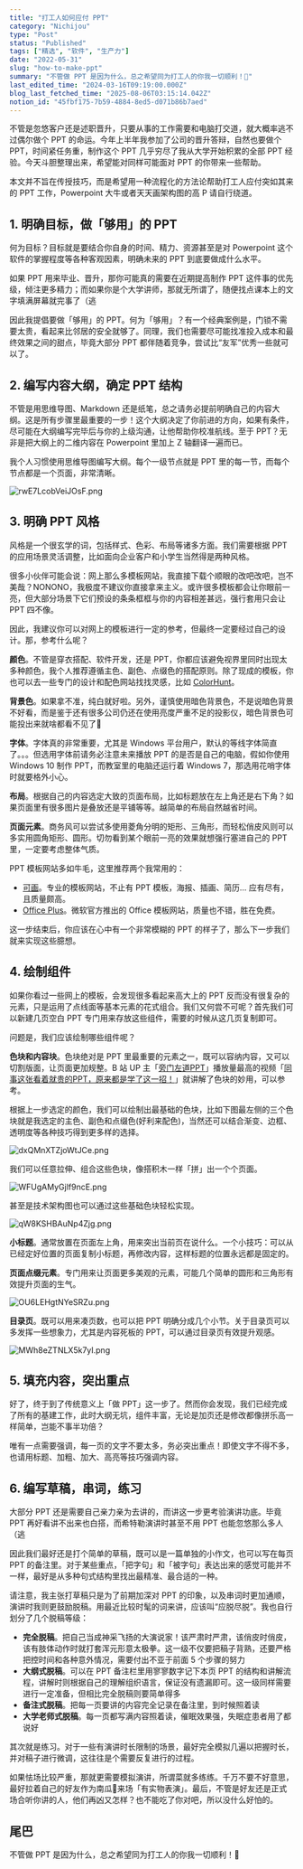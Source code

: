 ```yaml
---
title: "打工人如何应付 PPT"
category: "Nichijou"
type: "Post"
status: "Published"
tags: ["精选", "软件", "生产力"]
date: "2022-05-31"
slug: "how-to-make-ppt"
summary: "不管做 PPT 是因为什么，总之希望同为打工人的你我一切顺利！🤗"
last_edited_time: "2024-03-16T09:19:00.000Z"
blog_last_fetched_time: "2025-08-06T03:15:14.042Z"
notion_id: "45fbf175-7b59-4884-8ed5-d071b86b7aed"
---
```



不管是忽悠客户还是述职晋升，只要从事的工作需要和电脑打交道，就大概率逃不过偶尔做个 PPT 的命运。今年上半年我参加了公司的晋升答辩，自然也要做个 PPT，时间紧任务重，制作这个 PPT 几乎穷尽了我从大学开始积累的全部 PPT 经验。今天斗胆整理出来，希望能对同样可能面对 PPT 的你带来一些帮助。


本文并不旨在传授技巧，而是希望用一种流程化的方法论帮助打工人应付突如其来的 PPT 工作，Powerpoint 大牛或者天天画架构图的高 P 请自行绕道。


## 1. 明确目标，做「够用」的 PPT


何为目标？目标就是要结合你自身的时间、精力、资源甚至是对 Powerpoint 这个软件的掌握程度等各种客观因素，明确未来的 PPT 到底要做成什么水平。


如果 PPT 用来毕业、晋升，那你可能真的需要在近期提高制作 PPT 这件事的优先级，倾注更多精力；而如果你是个大学讲师，那就无所谓了，随便找点课本上的文字填满屏幕就完事了（逃


因此我提倡要做「够用」的 PPT。何为「够用」？有一个经典案例是，门锁不需要太贵，看起来比邻居的安全就够了。同理，我们也需要尽可能找准投入成本和最终效果之间的甜点，毕竟大部分 PPT 都伴随着竞争，尝试比“友军”优秀一些就可以了。


## 2. **编写内容大纲，确定 PPT 结构**


不管是用思维导图、Markdown 还是纸笔，总之请务必提前明确自己的内容大纲。这是所有步骤里最重要的一步！这个大纲决定了你前进的方向，如果有条件，尽可能在大纲编写完毕后与你的上级沟通，让他帮助你校准航线。至于 PPT？无非是把大纲上的二维内容在 Powerpoint 里加上 Z 轴翻译一遍而已。


我个人习惯使用思维导图编写大纲。每个一级节点就是 PPT 里的每一节，而每个节点都是一个页面，非常清晰。


![rwE7LcobVeiJOsF.png](https://cdn.sa.net/2024/03/16/rwE7LcobVeiJOsF.png)


## 3. **明确 PPT 风格**


风格是一个很玄学的词，包括样式、色彩、布局等诸多方面。我们需要根据 PPT 的应用场景灵活调整，比如面向企业客户和小学生当然得是两种风格。


很多小伙伴可能会说：网上那么多模板网站，我直接下载个顺眼的改吧改吧，岂不美哉？NONONO，我极度不建议你直接拿来主义。或许很多模板都会让你眼前一亮，但大部分场景下它们预设的条条框框与你的内容相差甚远，强行套用只会让 PPT 四不像。


因此，我建议你可以对网上的模板进行一定的参考，但最终一定要经过自己的设计。那，参考什么呢？


**颜色**。不管是穿衣搭配、软件开发，还是 PPT，你都应该避免视界里同时出现太多种颜色，我个人推荐遵循主色、副色、点缀色的搭配原则。除了现成的模板，你也可以去一些专门的设计和配色网站找找灵感，比如 [ColorHunt](https://colorhunt.co/)。


**背景色**。如果拿不准，纯白就好啦。另外，谨慎使用暗色背景色，不是说暗色背景不好看，而是鉴于还有很多公司仍还在使用亮度严重不足的投影仪，暗色背景色可能投出来就啥都看不见了🌚


**字体**。字体真的非常重要，尤其是 Windows 平台用户，默认的等线字体简直了。。。但选用字体前请务必注意未来播放 PPT 的是否是自己的电脑，假如你使用 Windows 10 制作 PPT，而教室里的电脑还运行着 Windows 7，那选用花哨字体时就要格外小心。


**布局**。根据自己的内容选定大致的页面布局，比如标题放在左上角还是右下角？如果页面里有很多图片是叠放还是平铺等等。越简单的布局自然越省时间。


**页面元素**。商务风可以尝试多使用菱角分明的矩形、三角形，而轻松俏皮风则可以多实用圆角矩形、圆形。切勿看到某个眼前一亮的效果就想强行塞进自己的 PPT 里，一定要考虑整体气质。


PPT 模板网站多如牛毛，这里推荐两个我常用的：

- [可画](https://www.canva.cn/zh_cn/)。专业的模板网站，不止有 PPT 模板，海报、插画、简历… 应有尽有，且质量颇高。
- [Office Plus](https://www.officeplus.cn/)。微软官方推出的 Office 模板网站，质量也不错，胜在免费。

这一步结束后，你应该在心中有一个非常模糊的 PPT 的样子了，那么下一步我们就来实现这些臆想。


## 4. 绘制组件


如果你看过一些网上的模板，会发现很多看起来高大上的 PPT 反而没有很复杂的元素，只是运用了点线面等基本元素的花式组合。我们又何尝不可呢？首先我们可以新建几页空白 PPT 专门用来存放这些组件，需要的时候从这几页复制即可。


问题是，我们应该绘制哪些组件呢？


**色块和内容块**。色块绝对是 PPT 里最重要的元素之一，既可以容纳内容，又可以切割版面，让页面更加规整。B 站 UP 主「[旁门左道PPT](https://space.bilibili.com/395619513)」播放量最高的视频「[同事这张看着就贵的PPT，原来都是学了这一招！](https://www.bilibili.com/video/BV1ES4y1T7S6)」就讲解了色块的妙用，可以参考。


根据上一步选定的颜色，我们可以绘制出最基础的色块，比如下图最左侧的三个色块就是我选定的主色、副色和点缀色(好利来配色)，当然还可以结合渐变、边框、透明度等各种技巧得到更多样的选择。


![dxQMnXTZjoWtJCe.png](https://cdn.sa.net/2024/03/16/dxQMnXTZjoWtJCe.png)


我们可以任意拉伸、组合这些色块，像搭积木一样「拼」出一个个页面。


![WFUgAMyGjlf9ncE.png](https://cdn.sa.net/2024/03/16/WFUgAMyGjlf9ncE.png)


甚至是技术架构图也可以通过这些基础色块轻松实现。


![qW8KSHBAuNp4Zjg.png](https://cdn.sa.net/2024/03/16/qW8KSHBAuNp4Zjg.png)


**小标题**。通常放置在页面左上角，用来突出当前页在说什么。一个小技巧：可以从已经定好位置的页面复制小标题，再修改内容，这样标题的位置永远都是固定的。


**页面点缀元素**。专门用来让页面更多美观的元素，可能几个简单的圆形和三角形有效提升页面的生气。


![OU6LEHgtNYeSRZu.png](https://cdn.sa.net/2024/03/16/OU6LEHgtNYeSRZu.png)


**目录页**。既可以用来凑页数，也可以把 PPT 明确分成几个小节。关于目录页可以多发挥一些想象力，尤其是内容死板的 PPT，可以通过目录页有效提升观感。


![MWh8eZTNLX5k7yI.png](https://cdn.sa.net/2024/03/16/MWh8eZTNLX5k7yI.png)


## 5. 填充内容，突出重点


好了，终于到了传统意义上「做 PPT」这一步了。然而你会发现，我们已经完成了所有的基建工作，此时大纲无坑，组件丰富，无论是加页还是修改都像拼乐高一样简单，岂能不事半功倍？


唯有一点需要强调，每一页的文字不要太多，务必突出重点！即使文字不得不多，也请用标题、加粗、加大、高亮等技巧强调内容。


## 6. 编写草稿，串词，练习


大部分 PPT 还是需要自己亲力亲为去讲的，而讲这一步更考验演讲功底。毕竟 PPT 再好看讲不出来也白搭，而希特勒演讲时甚至不用 PPT 也能忽悠那么多人（逃


因此我们最好还是打个简单的草稿，既可以是一篇单独的小作文，也可以写在每页 PPT 的备注里。对于某些重点，「把字句」和「被字句」表达出来的感觉可能并不一样，最好是从多种句式结构里找出最精准、最合适的一种。


请注意，我主张打草稿只是为了前期加深对 PPT 的印象，以及串词时更加通顺，演讲时我则更鼓励脱稿。用最近比较时髦的词来讲，应该叫“应脱尽脱”。我也自行划分了几个脱稿等级：

- **完全脱稿**。把自己当成神采飞扬的大演说家！该严肃时严肃，该俏皮时俏皮，该有肢体动作时就打套浑元形意太极拳。这一级不仅要把稿子背熟，还要严格把控时间和各种意外情况，需要付出不亚于前面 5 个步骤的努力
- **大纲式脱稿**。可以在 PPT 备注栏里用寥寥数字记下本页 PPT 的结构和讲解流程，讲解时则根据自己的理解组织语言，保证没有遗漏即可。这一级同样需要进行一定准备，但相比完全脱稿则要简单得多
- **备注式脱稿**。把每一页要讲的内容完全记录在备注里，到时候照着读
- **大学老师式脱稿**。每一页都写满内容照着读，催眠效果强，失眠症患者用了都说好

其次就是练习。对于一些有演讲时长限制的场景，最好完全模拟几遍以把握时长，并对稿子进行微调，这往往是个需要反复进行的过程。


如果怯场比较严重，那就更需要模拟演讲，所谓菜就多练练。千万不要不好意思，最好拉着自己的好友作为南瓜🎃来场「有实物表演」。最后，不管是好友还是正式场合听你讲的人，他们再凶又怎样？也不能吃了你对吧，所以没什么好怕的。


## 尾巴


不管做 PPT 是因为什么，总之希望同为打工人的你我一切顺利！🤗

